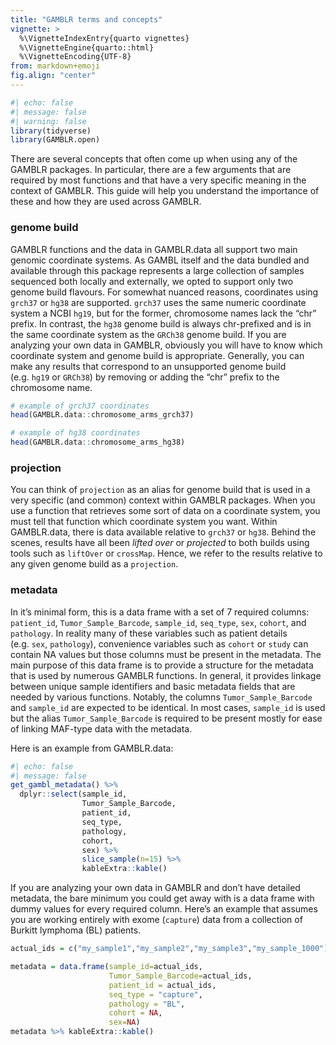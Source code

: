```yaml
---
title: "GAMBLR terms and concepts"
vignette: >
  %\VignetteIndexEntry{quarto vignettes}
  %\VignetteEngine{quarto::html}
  %\VignetteEncoding{UTF-8}
from: markdown+emoji
fig.align: "center"
---
```


```r
#| echo: false
#| message: false
#| warning: false
library(tidyverse)
library(GAMBLR.open)
```

There are several concepts that often come up when using any of the GAMBLR
packages. In particular, there are a few arguments that are required by most functions and that have a very specific meaning in the context of GAMBLR. This guide will help you understand the importance of these and how they are used across GAMBLR. 

### genome build

GAMBLR functions and the data in GAMBLR.data all support two main genomic coordinate systems. As GAMBL itself and the data bundled and available through this package represents a large collection of samples sequenced both locally and externally, we opted to support only two genome build flavours. For somewhat nuanced reasons, coordinates using `grch37` or `hg38` are supported. `grch37` uses the same numeric coordinate system a NCBI `hg19`, but for the former, chromosome names lack the "chr" prefix. In contrast, the `hg38` genome build is always chr-prefixed and is in the same coordinate system as the `GRCh38` genome build. If you are analyzing your own data in GAMBLR, obviously you will have to know which coordinate system and genome build is appropriate. Generally, you can make any results that correspond to an unsupported genome build (e.g. `hg19` or `GRCh38`) by removing or adding the "chr" prefix to the chromosome name. 

```r
# example of grch37 coordinates
head(GAMBLR.data::chromosome_arms_grch37)
```

```r
# example of hg38 coordinates
head(GAMBLR.data::chromosome_arms_hg38)
```

### projection

You can think of `projection` as an alias
for genome build that is used in a very specific (and common) context within GAMBLR packages. When you use a function that retrieves some sort of data on a coordinate system, you must tell that function which coordinate system you want. Within GAMBLR.data, there is data available relative to `grch37` or `hg38`. Behind the scenes, results have all been *lifted over* or *projected* to both builds using tools such as `liftOver` or `crossMap`. Hence, we refer to the results relative to any given genome build as a `projection`. 



### metadata

In it's minimal form, this is a data frame with a set of 7 required columns:
`patient_id`, `Tumor_Sample_Barcode`, `sample_id`, `seq_type`, `sex`, `cohort`,
and `pathology`. In reality many of these variables such as patient details (e.g. `sex`, `pathology`), convenience variables such as `cohort` or `study` can contain NA values but those columns must be present in the metadata. The main purpose of this data frame is to provide a structure for the metadata that is used by numerous GAMBLR functions. In general, it
provides linkage between unique sample identifiers and basic metadata fields that are
needed by various functions. Notably, the columns `Tumor_Sample_Barcode` and `sample_id` are expected to be identical. In most cases, `sample_id` is used but the alias `Tumor_Sample_Barcode` is required to be present mostly for ease of linking MAF-type data with the metadata.

Here is an example from GAMBLR.data:

```r
#| echo: false
#| message: false
get_gambl_metadata() %>% 
  dplyr::select(sample_id,
                Tumor_Sample_Barcode,
                patient_id,
                seq_type,
                pathology,
                cohort,
                sex) %>%
                slice_sample(n=15) %>% 
                kableExtra::kable()

```

If you are analyzing your own data in GAMBLR and don't have detailed metadata, the bare minimum you could get away with is a data frame with dummy values for every required column. Here's an example that assumes you are working entirely with exome (`capture`) data from a collection of Burkitt lymphoma (BL) patients.

```r
actual_ids = c("my_sample1","my_sample2","my_sample3","my_sample_1000")

metadata = data.frame(sample_id=actual_ids,
                      Tumor_Sample_Barcode=actual_ids,
                      patient_id = actual_ids,
                      seq_type = "capture",
                      pathology = "BL",
                      cohort = NA,
                      sex=NA)
metadata %>% kableExtra::kable()
```